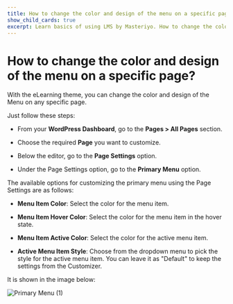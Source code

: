 ---
title: How to change the color and design of the menu on a specific page?
show_child_cards: true
excerpt: Learn basics of using LMS by Masteriyo. How to change the color and design of the menu on a specific page.
---

# How to change the color and design of the menu on a specific page?

With the eLearning theme, you can change the color and design of the Menu on any specific page.

Just follow these steps:

- From your **WordPress Dashboard**, go to the **Pages > All Pages** section.

- Choose the required **Page** you want to customize.

- Below the editor, go to the **Page Settings** option.

- Under the Page Settings option, go to the **Primary Menu** option.

The available options for customizing the primary menu using the Page Settings are as follows:

- **Menu Item Color**: Select the color for the menu item.

- **Menu Item Hover Color**: Select the color for the menu item in the hover state.

- **Menu Item Active Color**: Select the color for the active menu item.

- **Active Menu Item Style**: Choose from the dropdown menu to pick the style for the active menu item. You can leave it as "Default" to keep the settings from the Customizer.

It is shown in the image below:

![Primary Menu (1)](https://user-images.githubusercontent.com/109593521/183599953-6916b746-5a48-4ca5-b017-309f429ac8f7.png)
